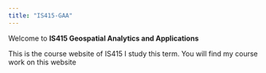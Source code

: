 ```yaml
---
title: "IS415-GAA"
---
```


Welcome to **IS415 Geospatial Analytics and Applications**

This is the course website of IS415 I study this term. You will find my course work on this website
